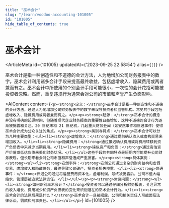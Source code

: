 ```yaml
---
title: "巫术会计"
slug: "/learn/voodoo-accounting-101005"
id: "101005"
hide_table_of_contents: true
---
```



# 巫术会计

<ArticleMeta id={101005} updatedAt={'2023-09-25 22:58:54'} alias={`[]`} />
<div className='border-solid border-b border-t-0 my-4 border-[var(--ifm-color-gray-300)]' />

巫术会计是指一种创造性和不道德的会计方法，人为地增加公司财务报表中的数字。巫术会计利用诸多会计手段来提高最终收益，包括虚增收入、隐藏费用或两者兼而有之。巫术会计中所使用的个别会计手段可能很小，一次性的会计花招可能被投资者忽略。然而，重复违规行为通常会对公司的市值和声誉产生负面影响。

<AIContent content={`<p><strong>定义：</strong>巫术会计是指一种创造性和不道德的会计方法，通过人为地增加公司财务报表中的数字来误导投资者和监管机构。常见的手段包括虚增收入、隐藏费用或两者兼而有之。</p><p><strong>起源：</strong>巫术会计的概念并没有明确的起源时间，但随着现代企业财务报表的重要性日益增加，这种不道德的会计行为逐渐被揭露和关注。20 世纪末和 21 世纪初，几起重大财务丑闻（如安然事件和世通事件）使得巫术会计成为公众关注的焦点。</p><p><strong>类别与特点：</strong>巫术会计可以分为几种主要类型：<ul><li><strong>虚增收入：</strong>通过提前确认收入或虚构交易来增加收入。</li><li><strong>隐藏费用：</strong>通过推迟确认费用或将费用转移到资产负债表中来减少当期费用。</li><li><strong>操纵资产和负债：</strong>通过高估资产价值或低估负债来美化财务状况。</li></ul>这些手段的共同特点是短期内可能提升公司财务表现，但长期来看会对公司市值和声誉造成严重损害。</p><p><strong>具体案例：</strong><ul><li><strong>安然事件：</strong>安然公司通过复杂的财务结构和虚假交易，虚增收入和隐藏债务，最终导致公司破产，投资者损失惨重。</li><li><strong>世通事件：</strong>世通公司通过将运营费用资本化，虚增利润，最终被揭露后，公司市值大幅缩水，管理层被追究法律责任。</li></ul></p><p><strong>常见问题：</strong><ul><li><strong>如何识别巫术会计？</strong>投资者可以通过仔细分析财务报表，关注异常的收入增长、费用减少和资产负债表的变化来识别潜在的巫术会计行为。</li><li><strong>巫术会计的法律后果是什么？</strong>巫术会计一旦被揭露，公司和相关责任人可能面临法律诉讼、罚款和刑事责任。</li></ul></p>`} id={101005} />
